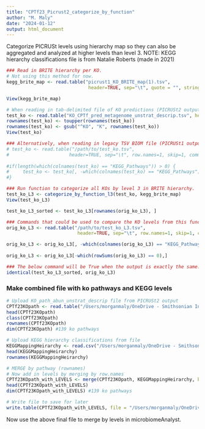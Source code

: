 ```yaml
---
title: "CPTf23_Picrust2_categorize_by_function"
author: "M. Maly"
date: "2024-01-12"
output: html_document
---
```


Categorize PICRUSt levels using hierarchy map so they can also be aggregated and analyzed at higher levels than level 3.
NOTE: KEGG hierarchy classifications file is from Natalie Roberts (made in 2021)



```r
### Read in BRITE hierarchy per KO.
# Not using this method for now.
kegg_brite_map <- read.table("picrust1_KO_BRITE_map(1).tsv",
                              header=TRUE, sep="\t", quote = "", stringsAsFactors = FALSE, comment.char="", row.names=1)

View(kegg_brite_map)

# When reading in tab-delimited file of KO predictions (PICRUSt2 output):
test_ko <- read.table("KO_CPTf_pred_metagenome_unstrat_descrip.tsv", header=TRUE, sep="\t", row.names=1)
rownames(test_ko) <- toupper(rownames(test_ko))
rownames(test_ko) <- gsub("^KO", "K", rownames(test_ko))
View(test_ko)

### Alternatively, when reading in legacy TSV BIOM file (PICRUSt1 output): 
# test_ko <- read.table("/path/to/test_ko.tsv",
#                      header=TRUE, sep="\t", row.names=1, skip=1, comment.char="")
 
#if(length(which(colnames(test_ko) == "KEGG_Pathways")) > 0) {
#     test_ko <- test_ko[, -which(colnames(test_ko) == "KEGG_Pathways")]
#}

### Run function to categorize all KOs by level 3 in BRITE hierarchy.
test_ko_L3 <- categorize_by_function_l3(test_ko, kegg_brite_map)
View(test_ko_L3)

test_ko_L3_sorted <- test_ko_L3[rownames(orig_ko_L3), ]

### Commands that could be used to compare the KO levels from this function with the actual output of categorize_by_function.py:
orig_ko_L3 <- read.table("/path/to/test_ko_L3.tsv",
                          header=TRUE, sep="\t", row.names=1, skip=1, comment.char="", quote="")

orig_ko_L3 <- orig_ko_L3[, -which(colnames(orig_ko_L3) == "KEGG_Pathways")]
 
orig_ko_L3 <- orig_ko_L3[-which(rowSums(orig_ko_L3) == 0),]

### The below command will be True when the output is exactly the same.
identical(test_ko_L3_sorted, orig_ko_L3)

```

### Make combined file with ko pathways and KEGG levels
```r
# Upload KO_path_abun_unstrat_descrip file from PICRUSt2 output
CPTf23KOpath <- read.table("/Users/morganmaly/OneDrive - Smithsonian Institution/CheetahGutMicrobiome/COMBINED_PoopTrials/CPTf_2023_fresh_data/CPTf23_PICRUSt2/picrust2_out_CPTf2023/KEGG_pathways_out_CPTf/KO_CPTf_path_abun_unstrat_descrip.tsv", header = TRUE, sep = "\t", row.names = 1)
head(CPTf23KOpath)
class(CPTf23KOpath)
rownames(CPTf23KOpath)
dim(CPTf23KOpath) #139 ko pathways

# Upload KEGG hierarchy classifications from file
KEGGMappingHeirarchy <- read.csv("/Users/morganmaly/OneDrive - Smithsonian Institution/CheetahGutMicrobiome/COMBINED_PoopTrials/CPTf_2023_fresh_data/CPTf23_PICRUSt2/Kegg_Pathways_Heirarchy_040921.csv", header = TRUE, row.names = 1)
head(KEGGMappingHeirarchy)
rownames(KEGGMappingHeirarchy)

# MERGE by pathway (rownames)
# Now add in levels by merging by row.names
CPTf23KOpath_with_LEVELS <- merge(CPTf23KOpath, KEGGMappingHeirarchy, by = 'row.names', all = FALSE)
head(CPTf23KOpath_with_LEVELS) 
dim(CPTf23KOpath_with_LEVELS) #139 ko pathways

# Write file to save for later
write.table(CPTf23KOpath_with_LEVELS, file = "/Users/morganmaly/OneDrive - Smithsonian Institution/CheetahGutMicrobiome/COMBINED_PoopTrials/CPTf_2023_fresh_data/CPTf23_PICRUSt2/picrust2_out_CPTf2023/KEGG_pathways_out_CPTf/Edited_KO_CPTf23_path_abun_unstrat_descrip.tsv", sep = "\t")
```

Now use the above final file to merge by levels in microbiomeAnalyst.

